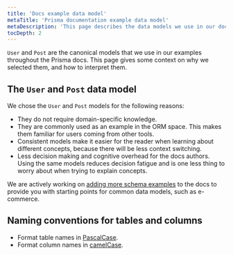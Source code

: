 ```yaml
---
title: 'Docs example data model'
metaTitle: 'Prisma documentation example data model'
metaDescription: 'This page describes the data models we use in our documentation examples.'
tocDepth: 2
---
```


<TopBlock>

`User` and `Post` are the canonical models that we use in our examples throughout the Prisma docs. This page gives some context on why we selected them, and how to interpret them.

</TopBlock>

## The `User` and `Post` data model

We chose the `User` and `Post` models for the following reasons:

- They do not require domain-specific knowledge.
- They are commonly used as an example in the ORM space. This makes them familiar for users coming from other tools.
- Consistent models make it easier for the reader when learning about different concepts, because there will be less context switching.
- Less decision making and cognitive overhead for the docs authors. Using the same models reduces decision fatigue and is one less thing to worry about when trying to explain concepts.

We are actively working on [adding more schema examples](https://github.com/prisma/docs/issues/1626) to the docs to provide you with starting points for common data models, such as e-commerce.

## Naming conventions for tables and columns

- Format table names in [PascalCase](https://en.wikipedia.org/wiki/Camel_case).
- Format column names in [camelCase](https://en.wikipedia.org/wiki/Camel_case).
